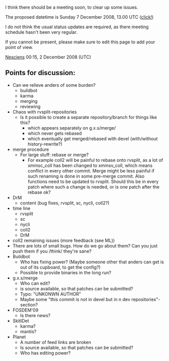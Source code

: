 I think there should be a meeting soon, to clear up some issues.

The proposed datetime is Sunday 7 December 2008, 13.00 UTC ([http://www.timeanddate.com/worldclock/fixedtime.html?month=12&day=7&year=2008&hour=13&min=0&sec=0&p1=0&sort=0 click!])


I do not think the usual status updates are required, as there meeting schedule hasn't been very regular.

If you cannot be present, please make sure to edit this page to add your point of view.

[[User:Nesciens|Nesciens]] 00:15, 2 December 2008 (UTC)

== Points for discussion: ==
* Can we relieve anders of some burden?
** buildbot
** karma
** merging
** reviewing
* Chaos with rvsplit-repositories
** Is it possible to create a separate repository/branch for things like this?
*** which appears separately on g.x.s/merge/
*** which never gets rebased
*** which eventually get merged/rebased with devel (with/without history-rewrite?)
* merge procedure
** For large stuff: rebase or merge?
*** For example coll2 will be painful to rebase onto rvsplit, as a lot of xmmsc_coll has been changed to xmmsv_coll, which means conflict in every other commit. Merge might be less painful if such renaming is done in some pre-merge commit. Also functions need to be updated to rvsplit. Should this be in every patch where such a change is needed, or is one patch after the rebase ok?
* DrM 
** content (bug fixes, rvsplit, sc, nycli, coll2?)
* time line
** rvsplit
** sc
** nycli
** coll2
** DrM
* coll2 remaining issues (more feedback (see ML))
* There are lots of small bugs. How do we go about them? Can you just push them if you /think/ they're sane?
* Buildbot
** Who has fixing power? (Maybe someone other that anders can get is out of its cupboard, to get the config?)
** Possible to provide binaries in the long run?
* g.x.s/merge
** Who can edit?
** is source available, so that patches can be submitted?
** Typo: "UNKONWN AUTHOR"
** Maybe some "this commit is not in devel but in n dev repositories"-section?
* FOSDEM'09
** Is there news?
* SkitIDet
** karma?
** mantis?
* Planet
** A number of feed links are broken
** Is source available, so that patches can be submitted?
** Who has editing power?